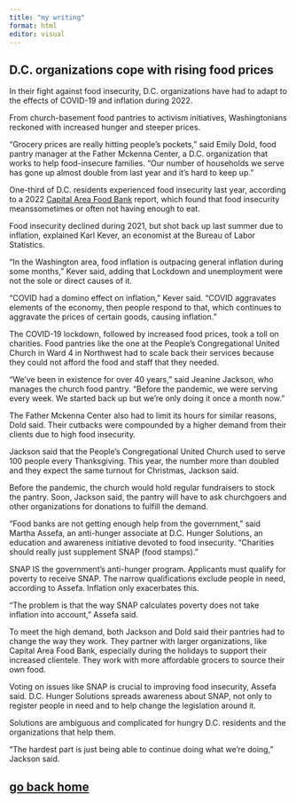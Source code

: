 ```yaml
---
title: "my writing"
format: html
editor: visual
---
```


## **D.C. organizations cope with rising food prices**

In their fight against food insecurity, D.C. organizations have had to adapt to the effects of COVID-19 and inflation during 2022.

From church-basement food pantries to activism initiatives, Washingtonians reckoned with increased hunger and steeper prices.

"Grocery prices are really hitting people's pockets," said Emily Dold, food pantry manager at the Father Mckenna Center, a D.C. organization that works to help food-insecure families. "Our number of households we serve has gone up almost double from last year and it's hard to keep up."

One-third of D.C. residents experienced food insecurity last year, according to a 2022 [Capital Area Food Bank](https://hunger-report.capitalareafoodbank.org/report-2022/) report, which found that food insecurity means ​​sometimes or often not having enough to eat.

Food insecurity declined during 2021, but shot back up last summer due to inflation, explained Karl Kever, an economist at the Bureau of Labor Statistics. 

"In the Washington area, food inflation is outpacing general inflation during some months," Kever said, adding that Lockdown and unemployment were not the sole or direct causes of it. 

"COVID had a domino effect on inflation," Kever said. "COVID aggravates elements of the economy, then people respond to that, which continues to aggravate the prices of certain goods, causing inflation."

The COVID-19 lockdown, followed by increased food prices, took a toll on charities. Food pantries like the one at the People's Congregational United Church in Ward 4 in Northwest had to scale back their services because they could not afford the food and staff that they needed.

"We've been in existence for over 40 years," said Jeanine Jackson, who manages the church food pantry. "Before the pandemic, we were serving every week. We started back up but we're only doing it once a month now."

The Father Mckenna Center also had to limit its hours for similar reasons, Dold said. Their cutbacks were compounded by a higher demand from their clients due to high food insecurity.

Jackson said that the People's Congregational United Church used to serve 100 people every Thanksgiving. This year, the number more than doubled and they expect the same turnout for Christmas, Jackson said.

Before the pandemic, the church would hold regular fundraisers to stock the pantry. Soon, Jackson said, the pantry will have to ask churchgoers and other organizations for donations to fulfill the demand.

"Food banks are not getting enough help from the government," said Martha Assefa, an anti-hunger associate at D.C. Hunger Solutions, an education and awareness initiative devoted to food insecurity. "Charities should really just supplement SNAP (food stamps)."

SNAP IS the government's anti-hunger program. Applicants must qualify for poverty to receive SNAP. The narrow qualifications exclude people in need, according to Assefa. Inflation only exacerbates this.

"The problem is that the way SNAP calculates poverty does not take inflation into account," Assefa said.

To meet the high demand, both Jackson and Dold said their pantries had to change the way they work. They partner with larger organizations, like Capital Area Food Bank, especially during the holidays to support their increased clientele. They work with more affordable grocers to source their own food.

Voting on issues like SNAP is crucial to improving food insecurity, Assefa said. D.C. Hunger Solutions spreads awareness about SNAP, not only to register people in need and to help change the legislation around it. 

Solutions are ambiguous and complicated for hungry D.C. residents and the organizations that help them.

"The hardest part is just being able to continue doing what we're doing," Jackson said.

## [go back home](https://laylanayfeh.github.io/laylanayfeh/)
